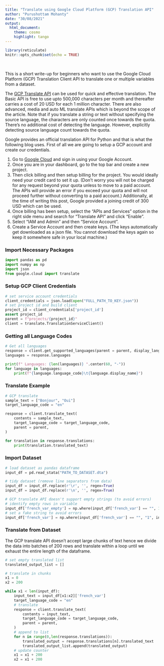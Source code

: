 ```yaml
---
title: "Translate using Google Cloud Platform (GCP) Translation API"
author: "Purushottam Mohanty"
date: "30/08/2021"
output: 
  html_document:
    theme: cosmo
    highlight: tango
---
```


```r
library(reticulate)
knitr::opts_chunk$set(echo = TRUE)
```
      
$~$

This is a short write-up for beginners who want to use the Google Cloud Platform (GCP) Translation Client API to translate one or multiple variables from a dataset. 

The [GCP Translate API]("https://cloud.google.com/translate") can be used for quick and effective translation. The Basic API is free to use upto 500,000 characters per month and thereafter carries a cost of 20 USD for each 1 million character. There are also advanced, media and auto ML translate APIs which is beyond the scope of the article. Note that if you translate a string or text without specifying the source language, the characters are only counted once towards the quota. There's no additional cost of detecting the language. However, explicitly detecting source language count towards the quota. 

Google provides an official translation API for Python and that is what the following blog uses. First of all we are going to setup a GCP account and create our credentials.   

1. Go to [Google Cloud]("https://cloud.google.com") and sign in using your Google Account.  
2. Once you are in your dashboard, go to the top bar and create a new project.      
3. Then click billing and then setup billing for the project. You would ideally need your credit card to set it up. (Don't worry you will not be charged for any request beyond your quota unless to move to a paid account. The APIs will provide an error if you exceed your quota and will not proceed further without converting to a paid account.) Additionally, at the time of writing this post, Google provided a joining credit of 300 USD which can be used.         
4. Once billing has been setup, select the "APIs and Services" option in the right side menu and search for "Translate API" and click "Enable".  
5. Select "IAM and Admin" and then "Service Account".       
6. Create a Service Account and then create keys. (The keys automatically get downloaded as a json file. You cannot download the keys again so keep it somewhere safe in your local machine.)


### Import Necessary Packages
```python
import pandas as pd
import numpy as np
import json
from google.cloud import translate
```


### Setup GCP Client Credentials
```python
# set service account credentials
client_credentials = json.load(open("FULL_PATH_TO_KEY.json"))
# set project id and build client
project_id = client_credentials['project_id']
assert project_id
parent = f"projects/{project_id}"
client = translate.TranslationServiceClient()
```

### Getting all Language Codes
```python
# Get all languages
response = client.get_supported_languages(parent = parent, display_language_code = "en")
languages = response.languages

print(f" Languages: {len(languages)} ".center(60, "-"))
for language in languages:
    print(f"{language.language_code}\t{language.display_name}")
```

### Translate Example
```python
# GCP translate
sample_text = ["Bonjour", "Oui"]
target_language_code = "en"

response = client.translate_text(
    contents = sample_text,
    target_language_code = target_language_code,
    parent = parent,
)

for translation in response.translations:
    print(translation.translated_text)
```


### Import Dataset
```python
# load dataset as pandas dataframe
input_df = pd.read_stata("PATH_TO_DATASET.dta")

# tidy dataset (remove line separators from data)
input_df = input_df.replace(r'\r', '', regex=True)
input_df = input_df.replace(r'\n', '', regex=True)

# GCP translate API doesn't support empty strings (to avoid errors)
# identify empty rows in variable
input_df['french_var_empty'] = np.where(input_df['french_var'] == "", 1, 0) 
# set a fake string to avoid errors
input_df['french_var'] = np.where(input_df['french_var'] == "", "1", input_df['french_var']) 

```

### Translate from Dataset
The GCP translate API doesn't accept large chunks of text hence we divide the data into batches of 200 rows and translate within a loop until we exhaust the entire length of the dataframe.
```python
# set empty translated list
translated_output_list = []

# translate in chunks
x1 = 0
x2 = 200

while x1 < len(input_df):
    input_text = input_df[x1:x2]['french_var']
    target_language_code = "en"
    # translate 
    response = client.translate_text(
        contents = input_text,
        target_language_code = target_language_code,
        parent = parent,
    )
    # append to list
    for n in range(0,len(response.translations)):
        translated_output = response.translations[n].translated_text
        translated_output_list.append(translated_output)
    # update counter
    x1 = x1 + 200
    x2 = x1 + 200
```




